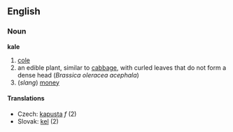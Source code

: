 ==English==
=== Noun ===
'''kale'''
# [[cole]]
# an edible plant, similar to [[cabbage]], with curled leaves that do not form a dense head (''Brassica oleracea acephala'')
# (''slang'') [[money]]
==== Translations ====
*Czech: [[kapusta#Czech|kapusta]] ''f'' (2)
*Slovak: [[kel#Slovak|kel]] (2)